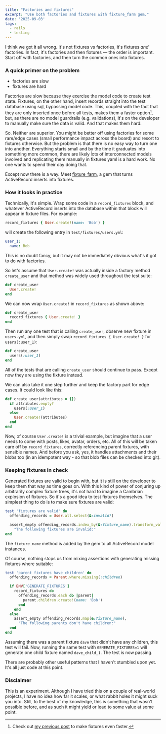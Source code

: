 ```yaml
---
title: "Factories and fixtures"
excerpt: "Use both factories and fixtures with fixture_farm gem."
date: '2025-09-03'
tags:
  - rails
  - testing
---
```


I think we got it all wrong. It's not fixtures vs factories, it's fixtures *and* factories. In fact, it's factories and then fixtures — the order is important. Start off with factories, and then turn the common ones into fixtures.

### A quick primer on the problem

- factories are slow
- fixtures are hard

Factories are slow because they exercise the model code to create test state. Fixtures, on the other hand, insert records straight into the test database using sql, bypassing model code. This, coupled with the fact that they are only inserted once before all tests, makes them a faster option[^1], but, as there are no model guardrails (e.g. validations), it's on the developer to manually make sure the data is valid. And that makes them hard.

So. Neither are superior. You might be better off using factories for some rare/edge cases (small performance impact across the board) and resort to fixtures otherwise. But the problem is that there is no easy way to turn one into another. Everything starts small and by the time it graduates into something more common, there are likely lots of interconnected models involved and replicating them manually in fixtures yaml is a hard work. No one wants to spend their day doing that.

Except now there is a way. Meet [fixture_farm](https://github.com/featurist/fixture_farm), a gem that turns ActiveRecord inserts into fixtures.

### How it looks in practice

Technically, it's simple. Wrap some code in a `record_fixtures` block, and whatever ActiveRecord inserts into the database within that block will appear in fixture files. For example:

```ruby
record_fixtures { User.create!(name: 'Bob') }
```

will create the following entry in `test/fixtures/users.yml`:

```yaml
user_1:
  name: Bob
```

This is no doubt fancy, but it may not be immediately obvious what's it got to do with factories.

So let's assume that `User.create!` was actually inside a factory method `create_user` and that method was widely used throughout the test suite:

```ruby
def create_user
  User.create!
end
```

We can now wrap `User.create!` in `record_fixtures` as shown above:

```ruby
def create_user
  record_fixtures { User.create! }
end
```

Then run any one test that is calling `create_user`, observe new fixture in `users.yml`, and then simply swap `record_fixtures { User.create! }` for `users(:user_1)`:

```ruby
def create_user
  users(:user_1)
end
```

All of the tests that are calling `create_user` should continue to pass. Except now they are using the fixture instead.

We can also take it one step further and keep the factory part for edge cases. It could look like this:

```ruby
def create_user(attributes = {})
  if attributes.empty?
    users(:user_1)
  else
    User.create!(attributes)
  end
end
```

Now, of course `User.create!` is a trivial example, but imagine that a user needs to come with posts, likes, avatar, orders, etc. All of this will be taken care off by `record_fixtures`, correctly referencing parent fixtures, with sensible names. And before you ask, yes, it handles attachments and their blobs too (in an idempotent way - so that blob files can be checked into git).

### Keeping fixtures in check

Generated fixtures are valid to begin with, but it is still on the developer to keep them that way as time goes on. With this kind of power of conjuring up arbitrarily complex fixture trees, it's not hard to imagine a Cambrian explosion of fixtures. So it's a good idea to test fixtures themselves. The simplest thing to do is to make sure fixtures are valid:

```ruby
test 'fixtures are valid' do
  offending_records = User.all.select(&:invalid?)

  assert_empty offending_records.index_by(&:fixture_name).transform_values { _1.errors.messages },
    "The following fixtures are invalid:"
end
```

The `fixture_name` method is added by the gem to all ActiveRecord model instances.

Of course, nothing stops us from mixing assertions with generating missing fixtures where suitable:

```ruby
test 'parent fixtures have children' do
  offending_records = Parent.where.missing(:children)

  if ENV['GENERATE_FIXTURES']
    record_fixtures do
      offending_records.each do |parent|
        parent.children.create!(name: 'Bob')
      end
    end
  else
    assert_empty offending_records.map(&:fixture_name),
      "The following parents don't have children:"
  end
end
```

Assuming there was a parent fixture `dave` that didn't have any children, this test will fail. Now, running the same test with `GENERATE_FIXTURES=1` will generate one child fixture named `dave_child_1`. The test is now passing.

There are probably other useful patterns that I haven't stumbled upon yet. It's all just code at this point.

### Disclaimer

This is an experiment. Although I have tried this on a couple of real-world projects, I have no idea how far it scales, or what rabbit holes it might suck you into. Still, to the best of my knowledge, this is something that wasn't possible before, and as such it might yield or lead to some value at some point.

[^1]: Check out [my previous post](https://artem.rocks/posts/faster_rails_fixtures) to make fixtures even faster.
